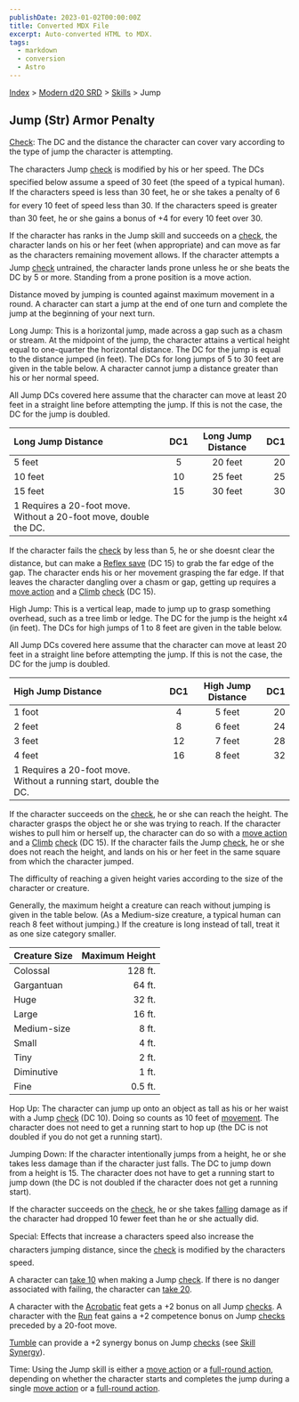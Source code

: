 ```yaml
---
publishDate: 2023-01-02T00:00:00Z
title: Converted MDX File
excerpt: Auto-converted HTML to MDX.
tags:
  - markdown
  - conversion
  - Astro
---
```






[Index](-index) > [Modern d20 SRD](modern-d20-srd-index) > [Skills](modern-d20-srd-skills-index) > Jump




## Jump (Str) Armor Penalty


[Check](modern-d20-srd-skills-skill-basics-php#skill-check-index): The DC and the distance the character can cover vary according to the type of jump the character is attempting.



The characters Jump [check](modern-d20-srd-skills-skill-basics-php#skill-check-index) is modified by his or her speed. The DCs specified below assume a speed of 30 feet (the speed of a typical human). If the characters speed is less than 30 feet, he or she takes a penalty of 6 for every 10 feet of speed less than 30. If the characters speed is greater than 30 feet, he or she gains a bonus of +4 for every 10 feet over 30.



If the character has ranks in the Jump skill and succeeds on a [check](modern-d20-srd-skills-skill-basics-php#skill-check-index), the character lands on his or her feet (when appropriate) and can move as far as the characters remaining movement allows. If the character attempts a Jump [check](modern-d20-srd-skills-skill-basics-php#skill-check-index) untrained, the character lands prone unless he or she beats the DC by 5 or more. Standing from a prone position is a move action.



Distance moved by jumping is counted against maximum movement in a round. A character can start a jump at the end of one turn and complete the jump at the beginning of your next turn.



Long Jump: This is a horizontal jump, made across a gap such as a chasm or stream. At the midpoint of the jump, the character attains a vertical height equal to one-quarter the horizontal distance. The DC for the jump is equal to the distance jumped (in feet).  The DCs for long jumps of 5 to 30 feet are given in the table below. A character cannot jump a distance greater than his or her normal speed.



All Jump DCs covered here assume that the character can move at least 20 feet in a straight line before attempting the jump. If this is not the case, the DC for the jump is doubled.


| Long Jump Distance | DC1 | Long Jump Distance | DC1 |
| :-------------------- | :-----: | :--------------------: | -----: |
| 5 feet | 5 | 20 feet | 20 |
| 10 feet | 10 | 25 feet | 25 |
| 15 feet | 15 | 30 feet | 30 |
| 1 Requires a 20-foot move. Without a 20-foot move, double the DC. |  |  |  |




If the character fails the [check](modern-d20-srd-skills-skill-basics-php#skill-check-index) by less than 5, he or she doesnt clear the distance, but can make a [Reflex
save](modern-d20-srd-basics-saving-throws) (DC 15) to grab the far edge of the gap. The character ends his or her movement grasping the far edge. If that leaves the character dangling over a chasm or gap, getting up requires a [move
action](modern-d20-srd-combat-move-actions) and a [Climb](modern-d20-srd-skills-climb) [check](modern-d20-srd-skills-skill-basics-php#skill-check-index) (DC 15).



High Jump: This is a vertical leap, made to jump up to grasp something overhead, such as a tree limb or ledge. The DC for the jump is the height x4 (in feet).  The DCs for high jumps of 1 to 8 feet are given in the table below.



All Jump DCs covered here assume that the character can move at least 20 feet in a straight line before attempting the jump. If this is not the case, the DC for the jump is doubled.


| High Jump Distance | DC1 | High Jump Distance | DC1 |
| :-------------------- | :-----: | :--------------------: | -----: |
| 1 foot | 4 | 5 feet | 20 |
| 2 feet | 8 | 6 feet | 24 |
| 3 feet | 12 | 7 feet | 28 |
| 4 feet | 16 | 8 feet | 32 |
| 1 Requires a 20-foot move. Without a running start, double the DC. |  |  |  |




If the character succeeds on the [check](modern-d20-srd-skills-skill-basics-php#skill-check-index), he or she can reach the height. The character grasps the object he or she was trying to reach. If the character wishes to pull him or herself up, the character can do so with a [move
action](modern-d20-srd-combat-move-actions) and a [Climb](modern-d20-srd-skills-climb) [check](modern-d20-srd-skills-skill-basics-php#skill-check-index) (DC 15). If the character fails the Jump [check](modern-d20-srd-skills-skill-basics-php#skill-check-index), he or she does not reach the height, and lands on his or her feet in the same square from which the character jumped.



The difficulty of reaching a given height varies according to the size of the character or creature. 


Generally, the maximum height a creature can reach without jumping is given in the table below. (As a Medium-size creature, a typical human can reach 8 feet without jumping.) If the creature is long instead of tall, treat it as one size category smaller.


| Creature Size | Maximum Height |
| :--------------- | ----------------: |
| Colossal | 128 ft. |
| Gargantuan | 64 ft. |
| Huge | 32 ft. |
| Large | 16 ft. |
| Medium-size | 8 ft. |
| Small | 4 ft. |
| Tiny | 2 ft. |
| Diminutive | 1 ft. |
| Fine | 0.5 ft. |




Hop Up: The character can jump up onto an object as tall as his or her waist with a Jump [check](modern-d20-srd-skills-skill-basics-php#skill-check-index) (DC 10). Doing so counts as 10 feet of [movement](modern-d20-srd-combat-movement-and-position). The character does not need to get a running start to hop up (the DC is not doubled if you do not get a running start).



Jumping Down: If the character intentionally jumps from a height, he or she takes less damage than if the character just falls. The DC to jump down from a height is 15. The character does not have to get a running start to jump down (the DC is not doubled if the character does not get a running start).



If the character succeeds on the [check](modern-d20-srd-skills-skill-basics-php#skill-check-index), he or she takes [falling](modern-d20-srd-environment-hazards-falling) damage as if the character had dropped 10 fewer feet than he or she actually did.



Special: Effects that increase a characters speed also increase the characters jumping distance, since the [check](modern-d20-srd-skills-skill-basics-php#skill-check-index) is modified by the characters speed.



A character can [take
10](modern-d20-srd-skills-skill-basics-php#take10-index) when making a Jump [check](modern-d20-srd-skills-skill-basics-php#skill-check-index). If there is no danger associated with failing, the character can [take
20](modern-d20-srd-skills-skill-basics-php#take20-index).



A character with the [Acrobatic](modern-d20-srd-feats-acrobatic) feat gets a +2 bonus on all Jump [checks](modern-d20-srd-skills-skill-basics-php#skill-check-index). A character with the [Run](modern-d20-srd-feats-run) feat gains a +2 competence bonus on Jump [checks](modern-d20-srd-skills-skill-basics-php#skill-check-index) preceded by a 20-foot move.



[Tumble](modern-d20-srd-skills-tumble) can provide a +2 synergy bonus on Jump [checks](modern-d20-srd-skills-skill-basics-php#skill-check-index) (see [Skill
Synergy](modern-d20-srd-skills-skill-basics-php#skill-synergy-index)).



Time: Using the Jump skill is either a [move
action](modern-d20-srd-combat-move-actions) or a [full-round
action](modern-d20-srd-combat-full-round-actions), depending on whether the character starts and completes the jump during a single [move
action](modern-d20-srd-combat-move-actions) or a [full-round
action](modern-d20-srd-combat-full-round-actions).



